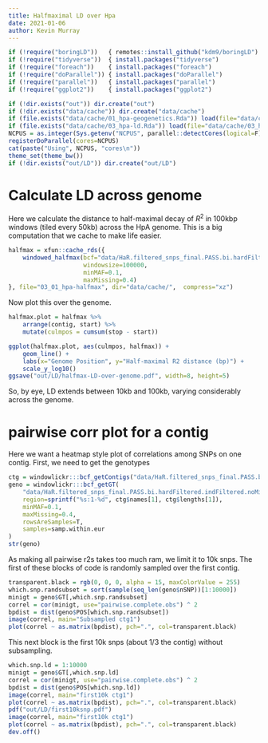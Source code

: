 ```yaml
---
title: Halfmaximal LD over Hpa
date: 2021-01-06
author: Kevin Murray
---
```


```r
if (!require("boringLD"))   { remotes::install_github("kdm9/boringLD") ; require("boringLD")   }
if (!require("tidyverse"))  { install.packages("tidyverse")            ; require("tidyverse")  }
if (!require("foreach"))    { install.packages("foreach")              ; require("foreach")    }
if (!require("doParallel")) { install.packages("doParallel")           ; require("doParallel") }
if (!require("parallel"))   { install.packages("parallel")             ; require("parallel")   }
if (!require("ggplot2"))    { install.packages("ggplot2")              ; require("ggplot2")    }

if (!dir.exists("out")) dir.create("out")
if (!dir.exists("data/cache")) dir.create("data/cache")
if (file.exists("data/cache/01_hpa-geogenetics.Rda")) load(file="data/cache/01_hpa-geogenetics.Rda")
if (file.exists("data/cache/03_hpa-ld.Rda")) load(file="data/cache/03_hpa-ld.Rda")
NCPUS = as.integer(Sys.getenv("NCPUS", parallel::detectCores(logical=F)))
registerDoParallel(cores=NCPUS)
cat(paste("Using", NCPUS, "cores\n"))
theme_set(theme_bw())
if (!dir.exists("out/LD")) dir.create("out/LD")
```

# Calculate LD across genome

Here we calculate the distance to half-maximal decay of $R^2$ in 100kbp windows
(tiled every 50kb) across the HpA genome. This is a big computation that we
cache to make life easier.


```r
halfmax = xfun::cache_rds({
    windowed_halfmax(bcf="data/HaR.filtered_snps_final.PASS.bi.hardFiltered.indFiltered.noMit.reheader.bcf",
                     windowsize=100000,
                     minMAF=0.1,
                     maxMissing=0.4)
}, file="03_01_hpa-halfmax", dir="data/cache/",  compress="xz")
```

Now plot this over the genome.

```r
halfmax.plot = halfmax %>%
    arrange(contig, start) %>%
    mutate(culmpos = cumsum(stop - start))

ggplot(halfmax.plot, aes(culmpos, halfmax)) +
    geom_line() +
    labs(x="Genome Position", y="Half-maximal R2 distance (bp)") +
    scale_y_log10()
ggsave("out/LD/halfmax-LD-over-genome.pdf", width=8, height=5)
```

So, by eye, LD extends between 10kb and 100kb, varying considerably across the genome.

# pairwise corr plot for a contig

Here we want a heatmap style plot of correlations among SNPs on one contig. First, we need to get the genotypes

```r
ctg = windowlickr:::bcf_getContigs("data/HaR.filtered_snps_final.PASS.bi.hardFiltered.indFiltered.noMit.reheader.bcf")
geno = windowlickr:::bcf_getGT(
    "data/HaR.filtered_snps_final.PASS.bi.hardFiltered.indFiltered.noMit.reheader.bcf",
    region=sprintf("%s:1-%d", ctg$names[1], ctg$lengths[1]),
    minMAF=0.1,
    maxMissing=0.4,
    rowsAreSamples=T,
    samples=samp.within.eur
)
str(geno)
```

As making all pairwise r2s takes too much ram, we limit it to 10k snps. The first of these blocks of code is randomly sampled over the first contig.

```r
transparent.black = rgb(0, 0, 0, alpha = 15, maxColorValue = 255)
which.snp.randsubset = sort(sample(seq_len(geno$nSNP))[1:10000])
minigt = geno$GT[,which.snp.randsubset]
correl = cor(minigt, use="pairwise.complete.obs") ^ 2
bpdist = dist(geno$POS[which.snp.randsubset])
image(correl, main="Subsampled ctg1")
plot(correl ~ as.matrix(bpdist), pch=".", col=transparent.black)
```

This next block is the first 10k snps (about 1/3 the contig) without subsampling.

```r
which.snp.ld = 1:10000
minigt = geno$GT[,which.snp.ld]
correl = cor(minigt, use="pairwise.complete.obs") ^ 2
bpdist = dist(geno$POS[which.snp.ld])
image(correl, main="first10k ctg1")
plot(correl ~ as.matrix(bpdist), pch=".", col=transparent.black)
pdf("out/LD/first10ksnp.pdf")
image(correl, main="first10k ctg1")
plot(correl ~ as.matrix(bpdist), pch=".", col=transparent.black)
dev.off()
```
